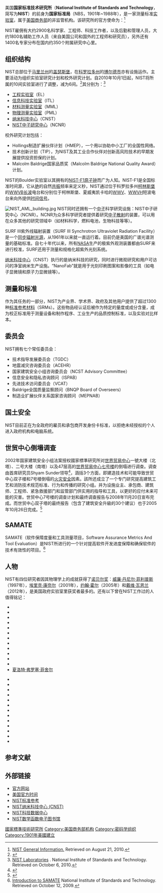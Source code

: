 {{noteTA
|G1=USState
|G2=US Government
|G3=IT
}}
{{Infobox Government agency
|agency_name = 國家標準技術研究所
|nativename = {{lang|en|National Institute of Standards and Technology}}
|seal = NIST logo.svg
|seal_width = 140px
|headquarters = {{USA}}[[马里兰州|马里兰州]][[盖瑟斯堡_(马里兰州)|盖瑟斯堡]]
|coordinates = {{Coordinates|39|07|59|N|77|13|25|W|}}
|budget = 10.3億美元（2021會計年度）<ref>{{cite web |url=https://www.nist.gov/director/congressional-and-legislative-affairs/nist-appropriations-summary-0/fy-2022-presidential |title=FY 2022: Presidential Budget Request Summary |website=nist.gov |date=June 8, 2021 |publisher=National Institute of Standards and Technology |access-date=July 18, 2021 |archive-date=August 1, 2021 |archive-url=https://web.archive.org/web/20210801002329/https://www.nist.gov/director/congressional-and-legislative-affairs/nist-appropriations-summary-0/fy-2022-presidential |url-status=live }}</ref>
|chief1_name = James K. Olthoff (acting)<ref>{{cite web |url=https://www.commerce.gov/about/leadership/dr-james-k-olthoff |title=Dr. James K. Olthoff |website=commerce.gov |publisher=[[United_States_Department_of_Commerce|United States Department of Commerce]] |access-date=July 18, 2021 |archive-date=July 18, 2021 |archive-url=https://web.archive.org/web/20210718213419/https://www.commerce.gov/about/leadership/dr-james-k-olthoff |url-status=live }}</ref>
|chief1_position = [[Under_Secretary_of_Commerce_for_Standards_and_Technology|Under Secretary of Commerce for Standards and Technology]] and Director of NIST
|website = {{URL|https://www.nist.gov/}}
}}
美国'''国家标准技术研究所'''（'''National Institute of Standards and Technology'''，简写为'''NIST'''）的前身为'''国家标准局'''（NBS，1901年~1988年），是一家测量标准[[实验室|实验室]]，属于[[美国商务部|美国商务部]]的非监管机构。该研究所的官方使命为：<ref>[http://www.nist.gov/public_affairs/general_information.cfm NIST General Information.] {{Wayback|url=http://www.nist.gov/public_affairs/general_information.cfm |date=20110812033919 }} Retrieved on August 21, 2010.</ref>

{{Bquote|{{lang|en|Promote U.S. innovation and industrial competitiveness by advancing measurement science, standards, and technology in ways that enhance economic security and improve our quality of life.}}||||NIST }}
{{Bquote|促进美国的创新和产业竞争力，推进度量衡學、标准、技术以強化经济安全，并改善人類的生活-{zh-hans:质量;zh-tw:品質}-。||||NIST }}

NIST雇佣有大约2900名科学家、工程师、科技工作者，以及后勤和管理人员，大约1800名辅助工作人员（来自美国公司和国外的工程师和研究员），另外还有1400名专家分布在国内约350个附属研究中心里。

== 组织结构 ==

NIST总部位于[[马里兰州|马里兰州]]的[[盖瑟斯堡|盖瑟斯堡]]，在[[科罗拉多州|科罗拉多州]]的[[博尔德市|博尔德市]]亦有设施运作。主要活动为组织实验室研究计划和校外研究计划。自2010年10月1日起，NIST将所属的10间实验室进行了调整，减为6间。<ref>{{Cite web |url=http://www.nist.gov/public_affairs/releases/reorg_092810.cfm |title=NIST Strengthens Laboratory Mission Focus with New Structure |accessdate=2011-08-13 |archive-date=2011-08-14 |archive-url=https://web.archive.org/web/20110814123852/http://www.nist.gov/public_affairs/releases/reorg_092810.cfm |dead-url=no }}</ref>其分别为：<ref>[http://www.nist.gov/laboratories.cfm NIST Laboratories] {{Wayback|url=http://www.nist.gov/laboratories.cfm |date=20110805023156 }}. National Institute of Standards and Technology. Retrieved on October 6, 2010.</ref>
*[http://www.nist.gov/el/ 工程实验室]{{Wayback|url=http://www.nist.gov/el/ |date=20110813084905 }}（EL）
*[http://www.nist.gov/itl/ 信息科技实验室]{{Wayback|url=http://www.nist.gov/itl/ |date=20110812180403 }}（ITL）
*[http://www.nist.gov/mml/ 材料测量实验室]{{Wayback|url=http://www.nist.gov/mml/ |date=20110813101855 }}（MML）
*[http://www.nist.gov/pml/ 物理测量实验室]{{Wayback|url=http://www.nist.gov/pml/ |date=20110812232456 }}（PML）
*[https://www.webcitation.org/60pw1mgJ1?url=http://www.nist.gov/cnst/ 纳米科技中心]（CNST）
*[http://www.nist.gov/ncnr/ NIST中子研究中心]{{Wayback|url=http://www.nist.gov/ncnr/ |date=20110805023042 }}（NCNR）

校外研究计划包括：
* Hollings制造扩展伙伴计划（HMEP），一个用以协助中小工厂的全国性网络。
* 技术创新计划（TIP），为NIST及其工业合作伙伴对创新高风险技术的早期发展提供投资担保的计划。
* Malcolm Baldrige国家品质奖（Malcolm Baldrige National Quality Award）计划。

NIST的Boulder实验室以其拥有的[[NIST-F1|NIST-F1]][[原子钟|原子钟]]而广为人知。NIST-F1是全国标准时间源，它从[[铯|铯]]的自然[[共振|共振]]频率来定义秒，NIST通过位于科罗拉多州[[柯林斯堡|柯林斯堡]]的[[WWVB|WWVB]][[长波|长波]]电台和分别位于柯林斯堡、夏威夷凯卡哈的[[WWV|WWV]]、[[WWVH|WWVH]]短波电台来向外提供[[时间信号|时间信号]]。

[[Image:NIST_AML_building.jpg|thumb]]
NIST同时还拥有一个[[中子|中子]]科学研究设施：NIST中子研究中心（NCNR）。NCNR为众多科学研究者提供着研究[[中子散射|中子散射]]的装置，可以用在众多其他的研究领域中（如材料科学，燃料电池，生物科技等等）。

SURF III紫外线辐射装置（SURF III Synchrotron Ultraviolet Radiation Facility）是一个[[同步辐射光源|同步辐射光源]]，从1961年以来就一直运行着。目前仍是美国的广谱光谱测量的基础标准。自七十年代以来，所有[[NASA|NASA]]生产的极紫外观测装置都由SURF来进行校准，SURF还用于测量和规格化超紫外光刻系统。

[https://web.archive.org/web/20100309231324/http://www.nist.gov/cnst/index.cfm 纳米科技中心]（CNST）执行的是纳米科技的研究，同时进行微观研究和用户可访问的净室纳米生产设施。“NanoFab”就是用于光刻印刷图案和影像的工具（如电子显微镜和原子力显微镜等）。

== 测量和标准 ==
<!--[[Image:SURFlight.JPG|right]]-->
作为其任务的一部分，NIST为产业界、学术界、政府及其他用户提供了超过1300种[http://www.nist.gov/srm 标准参考材料]{{Wayback|url=http://www.nist.gov/srm |date=20110818173136 }}（SRMs）。这些物品经认证后被作为特定的量度或成分含量，成为校正标准用于测量设备和制作程序、工业生产的品质控制标准，以及实验对比样本。

== 委员会 ==

NIST拥有七个常任委员会：
* 技术指导发展委员会（TGDC）
* 地震减灾咨询委员会（ACEHR）
* 国家建筑安全小组咨询委员会（NCST Advisory Committee）
* 信息安全和隐私咨询顾问（ISPAB）
* 先进技术访问委员会（VCAT）
* Baldrige全国质量监察顾问（BNQP Board of Overseers）
* 制造业扩展伙伴关系国家咨询顾问（MEPNAB）

== 国土安全 ==
NIST目前正在为全政府的雇员和承包商开发身份卡标准，以拒绝未经授权的个人进入政府机构和电脑系统。

== 世贸中心倒塌调查 ==
2002年国家建筑安全小组法案授权國家標準研究所对[[世界贸易中心|世界贸易中心]]一號大楼（北塔）、二号大楼（南塔）以及47层高的[[世界貿易中心七號大樓|世界贸易中心七号楼]]的倒塌进行调查。调查由首席研究员Shyam Sunder领导<ref name="Lipton">{{cite news|author=Eric Lipton|journal=New York Times|date=August 22, 2008|title=Fire, Not Explosives, Felled 3rd Tower on 9/11, Report Says|url=http://www.nytimes.com/2008/08/22/nyregion/22wtccnd.html|accessdate=2011-08-13|archive-date=2009-04-28|archive-url=https://web.archive.org/web/20090428235752/http://www.nytimes.com/2008/08/22/nyregion/22wtccnd.html|dead-url=no}}</ref>，涵括3个方面，即建造技术和可能导致世贸中心双子楼和7号楼倒塌的[[火灾安全|火灾安全]]因素。該所还成立了一个专门研究提高建筑工艺和消防技术规范标准、行为和传播的研究小组。并为设施业主、承包商、建筑师、工程师、紧急救援部门和监管部门供实用的指导和工具，以更好的应付未来可能的灾害。世贸中心7号楼的调查计划和最终调查报告与2008年11月20日宣布完成。而世贸中心双子塔的最终报告（包含了建筑安全升級的30个建议）也于2005年10月26日完成。<ref>{{cite web |url=http://wtc.nist.gov/reports_october05.htm |title=Final Reports of the Federal Building and Fire Investigation of the World Trade Center Disaster |publisher=National Institute of Standards and Technology |date=October 2005 |accessdate=2011-08-13 |archive-date=2005-11-24 |archive-url=https://web.archive.org/web/20051124103940/http://wtc.nist.gov/reports_october05.htm |dead-url=no }}</ref>

== SAMATE ==
SAMATE（软件保障度量和工具测量项目，Software Assurance Metrics And Tool Evaluation）是NIST所进行的一个针对提高软件开发进度保障和确保软件的技术有效性的项目。<ref>[http://samate.nist.gov/index.php/Introduction_to_SAMATE.html Introduction to SAMATE] {{Wayback|url=http://samate.nist.gov/index.php/Introduction_to_SAMATE.html |date=20110813175731 }} National Institute of Standards and Technology. Retrieved on October 12, 2009.</ref>

== 人物 ==
NIST有四位研究者因其物理学上的成就获得了[[诺贝尔奖|诺贝尔奖]]：[[威廉·丹尼尔·菲利普斯|威廉·丹尼尔·菲利普斯]]（1997年），[[埃里克·康奈尔|埃里克·康奈尔]]（2001年），[[约翰·霍尔|约翰·霍尔]]（2005年）和[[戴维·瓦恩兰|戴维·瓦恩兰]]（2012年），是美国政府实验室里获奖者最多的。还有以下曾在NIST工作过的人值得铭记：

{{col-begin}}
{{col-break}}
* {{le|Milton Abramowitz|Milton Abramowitz}}
* {{le|James S. Albus|James S. Albus}}
* {{le|Ferdinand Brickwedde|Ferdinand Brickwedde}}
* {{le|Lyman James Briggs|Lyman James Briggs}}
* {{le|Edgar Buckingham|Edgar Buckingham}}
* {{le|John W. Cahn|John W. Cahn}}
* {{le|William Coblentz|William Coblentz}}
* {{le|Ronald Colle|Ronald Colle}}
* {{le|Philip J. Davis|Philip J. Davis}}
* {{le|Hugh L. Dryden|Hugh L. Dryden}}
* {{le|Jack Edmonds|Jack Edmonds}}
* {{le|Ugo Fano|Ugo Fano}}
* [[夏洛特·弗罗塞·菲舍尔|夏洛特·弗罗塞·菲舍尔]]
{{col-break}}
* {{le|Tim Foecke|Tim Foecke}}
* {{le|Douglas Hartree|Douglas Hartree}}
* {{le|Magnus Hestenes|Magnus Hestenes}}
* {{le|Cornelius Lanczos|Cornelius Lanczos}}
* {{le|Wilfrid Basil Mann|Wilfrid Mann}}
* {{le|William Frederick Meggers|William Frederick Meggers|William Meggers}}
* {{le|James G. Nell|James G. Nell}}
* {{le|Ward Plummer|Ward Plummer}}
* {{le|Jacob Rabinow|Jacob Rabinow}}
* {{le|Richard Saykally|Richard Saykally}}
* {{le|Charlotte Moore Sitterly|Charlotte Moore Sitterly}}
* {{le|Irene Stegun|Irene Stegun}}
* {{le|Bill Stone (caver)|Bill Stone (caver)|Bill Stone}}
{{col-end}}

== 参考文献 ==
{{Reflist}}

==外部链接==
{{wikisourcelang|en|Auther:National Institute of Standards and Technology}}
{{commonscat|National Institute of Standards and Technology}}
* [http://www.nist.gov 官方网站]{{Wayback|url=http://www.nist.gov/ |date=20150617054320 }}
* [https://web.archive.org/web/20190402004554/https://nist.time.gov/ 美国官方时间]
* [https://web.archive.org/web/20080212191012/http://ts.nist.gov/measurementservices/referencematerials/index.cfm NIST标准参考]
* [https://web.archive.org/web/20100309231324/http://www.nist.gov/cnst/index.cfm NIST纳米科技中心 (CNST)]
* [http://www.nist.gov/srd/ NIST科技数据中心]{{Wayback|url=http://www.nist.gov/srd/ |date=20111125211033 }}
* [http://dlmf.nist.gov/ NIST数学函数电子图书馆]{{Wayback|url=http://dlmf.nist.gov/ |date=20100610075107 }}


{{美国商务部机构}}
{{US research agencies}}
{{爱国者法案}}

[[Category:國家標準技術研究所|]]
[[Category:美国商务部机构|Category:美国商务部机构]]
[[Category:密码学组织|Category:密码学组织]]
[[Category:1901年美國建立|Category:1901年美國建立]]